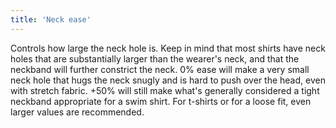 ```yaml
---
title: 'Neck ease'
---
```


Controls how large the neck hole is. Keep in mind that most shirts have neck holes that are substantially larger than the wearer's neck, and that the neckband will further constrict the neck. 0% ease will make a very small neck hole that hugs the neck snugly and is hard to push over the head, even with stretch fabric. +50% will still make what's generally considered a tight neckband appropriate for a swim shirt. For t-shirts or for a loose fit, even larger values are recommended.
